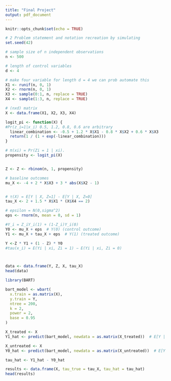 ---
title: "Final Project"
output: pdf_document
---

```{r setup, include=FALSE}
knitr::opts_chunk$set(echo = TRUE)
```

```{r}
# 2 Problem statement and notation recreation by simulating 
set.seed(42)

# sample size of n independent observations
n <- 500

# length of control variables
d <- 4 

# make four variable for length d = 4 we can prob automate this
X1 <- runif(n, 0, 1)  
X2 <- rnorm(n, 0, 1)  
X3 <- sample(0:1, n, replace = TRUE) 
X4 <- sample(1:3, n, replace = TRUE)

# (nxd) matrix 
X <- data.frame(X1, X2, X3, X4)

logit_pi <- function(X) {
#Pr(z_i=1|x_i) 0.5, 1.2, 0.8, 0.6 are arbitrary
  linear_combination <- -0.5 + 1.2 * X$X1 - 0.8 * X$X2 + 0.6 * X$X3
  return(1 / (1 + exp(-linear_combination))) 
}

# π(xi) = Pr(Zi = 1 | xi).
propensity <- logit_pi(X)


Z <- Z <- rbinom(n, 1, propensity)

# baseline outcomes
mu_X <- -4 + 2 * X$X3 + 3 * abs(X$X2 - 1)


# τ(X) = E[Y | X, Z=1] - E[Y | X, Z=0]
tau_X <- 2 + 1.5 * X$X1 * (X$X4 == 2)

# epsilon = N(0,sigma^2)
eps <- rnorm(n, mean = 0, sd = 1)

#Y_i = Z_iY_i(1) + (1-Z_i)Y_i(0)
Y0 <- mu_X + eps  # Y(0) (control outcome)
Y1 <- mu_X + tau_X + eps  # Y(1) (treated outcome)

Y <-Z * Y1 + (1 - Z) * Y0 
#tau(x_i) = E(Yi | xi, Zi = 1) − E(Yi | xi, Zi = 0)



data <- data.frame(Y, Z, X, tau_X)
head(data)
```

```{r}
library(BART)

bart_model <- wbart(
  x.train = as.matrix(X),
  y.train = Y,
  ntree = 200,
  k = 2,
  power = 2,
  base = 0.95
)

X_treated <- X
Y1_hat <- predict(bart_model, newdata = as.matrix(X_treated))  # E[Y | X, Z=1]

X_untreated <- X
Y0_hat <- predict(bart_model, newdata = as.matrix(X_untreated))  # E[Y | X, Z=0]

tau_hat <- Y1_hat - Y0_hat

results <- data.frame(X, tau_true = tau_X, tau_hat = tau_hat)
head(results)


```
